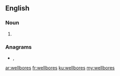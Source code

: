 ==English==

===Noun===
{{head|en|noun plural form}}

# {{plural of|wellbore|lang=en}}

===Anagrams===
* {{l|en|bellowers}}, {{l|en|borewells}}

[[ar:wellbores]]
[[fr:wellbores]]
[[ku:wellbores]]
[[my:wellbores]]